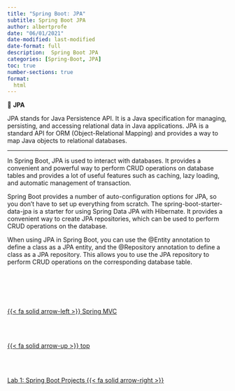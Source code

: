 ```yaml
---
title: "Spring Boot: JPA"
subtitle: Spring Boot JPA
author: albertprofe
date: "06/01/2021"
date-modified: last-modified
date-format: full
description:  Spring Boot JPA
categories: [Spring-Boot, JPA]
toc: true
number-sections: true
format:
  html
---
```



::: {.summary}

📘 **JPA**

JPA stands for Java Persistence API. It is a Java specification for managing, persisting, and accessing relational data in Java applications. JPA is a standard API for ORM (Object-Relational Mapping) and provides a way to map Java objects to relational databases.

:::

---

In Spring Boot, JPA is used to interact with databases. It provides a convenient and powerful way to perform CRUD operations on database tables and provides a lot of useful features such as caching, lazy loading, and automatic management of transaction.

Spring Boot provides a number of auto-configuration options for JPA, so you don't have to set up everything from scratch. The spring-boot-starter-data-jpa is a starter for using Spring Data JPA with Hibernate. It provides a convenient way to create JPA repositories, which can be used to perform CRUD operations on the database.

When using JPA in Spring Boot, you can use the @Entity annotation to define a class as a JPA entity, and the @Repository annotation to define a class as a JPA repository. This allows you to use the JPA repository to perform CRUD operations on the corresponding database table.



<!--- navLinks -->
<br><br>
<div class=row>
<br>
<div class='column left previous'>
<br>
[{{< fa solid arrow-left >}} Spring MVC](/spring/springmvc.qmd)
<br>
</div>
<br>
<div class='column center'>
<br>
[{{< fa solid arrow-up >}} top](#top)
<br>
</div>
<br>
<div class='column right next'>
<br>
[Lab 1: Spring Boot Projects  {{< fa solid arrow-right >}}](/springboot/sblab1.qmd)
<br>
</div>
<br>
</div>
